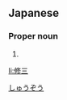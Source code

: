 ==Japanese==
{{ja-kanjitab|しゅう|ぞう|yomi=on}}

===Proper noun===
{{ja-pos|proper|しゅうぞう}}

# {{given name|male|lang=ja}}

[[Category:Japanese male given names|しゅうぞう]]

[[li:修三]]